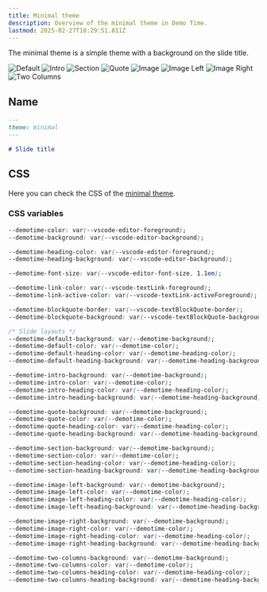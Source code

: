 ```yaml
---
title: Minimal theme
description: Overview of the minimal theme in Demo Time.
lastmod: 2025-02-27T10:29:51.811Z
---
```




The minimal theme is a simple theme with a background on the slide title.

<div class="relative">
  <div class="images w-full relative">
    <div class="slideshow">
      <Image class="h-full" src={defaultMinimalImg} alt="Default" />
      <Image class="h-full" src={introMinimalImg} alt="Intro" />
      <Image class="h-full" src={sectionMinimalImg} alt="Section" />
      <Image class="h-full" src={quoteMinimalImg} alt="Quote" />
      <Image class="h-full" src={imageMinimalImg} alt="Image" />
      <Image class="h-full" src={imageLeftMinimalImg} alt="Image Left" />
      <Image class="h-full" src={imageRightMinimalImg} alt="Image Right" />
      <Image class="h-full" src={twoColumnsMinimalImg} alt="Two Columns" />
    </div>
  </div>
</div>

## Name

```md
---
theme: minimal
---

# Slide title
```

## CSS

Here you can check the CSS of the [minimal theme](https://github.com/estruyf/vscode-demo-time/blob/dev/src/preview/themes/minimal.css).

### CSS variables

```css
--demotime-color: var(--vscode-editor-foreground);
--demotime-background: var(--vscode-editor-background);

--demotime-heading-color: var(--vscode-editor-foreground);
--demotime-heading-background: var(--vscode-editor-background);

--demotime-font-size: var(--vscode-editor-font-size, 1.1em);

--demotime-link-color: var(--vscode-textLink-foreground);
--demotime-link-active-color: var(--vscode-textLink-activeForeground);

--demotime-blockquote-border: var(--vscode-textBlockQuote-border);
--demotime-blockquote-background: var(--vscode-textBlockQuote-background);

/* Slide layouts */
--demotime-default-background: var(--demotime-background);
--demotime-default-color: var(--demotime-color);
--demotime-default-heading-color: var(--demotime-heading-color);
--demotime-default-heading-background: var(--demotime-heading-background);

--demotime-intro-background: var(--demotime-background);
--demotime-intro-color: var(--demotime-color);
--demotime-intro-heading-color: var(--demotime-heading-color);
--demotime-intro-heading-background: var(--demotime-heading-background);

--demotime-quote-background: var(--demotime-background);
--demotime-quote-color: var(--demotime-color);
--demotime-quote-heading-color: var(--demotime-heading-color);
--demotime-quote-heading-background: var(--demotime-heading-background);

--demotime-section-background: var(--demotime-background);
--demotime-section-color: var(--demotime-color);
--demotime-section-heading-color: var(--demotime-heading-color);
--demotime-section-heading-background: var(--demotime-heading-background);

--demotime-image-left-background: var(--demotime-background);
--demotime-image-left-color: var(--demotime-color);
--demotime-image-left-heading-color: var(--demotime-heading-color);
--demotime-image-left-heading-background: var(--demotime-heading-background);

--demotime-image-right-background: var(--demotime-background);
--demotime-image-right-color: var(--demotime-color);
--demotime-image-right-heading-color: var(--demotime-heading-color);
--demotime-image-right-heading-background: var(--demotime-heading-background);

--demotime-two-columns-background: var(--demotime-background);
--demotime-two-columns-color: var(--demotime-color);
--demotime-two-columns-heading-color: var(--demotime-heading-color);
--demotime-two-columns-heading-background: var(--demotime-heading-background);
```